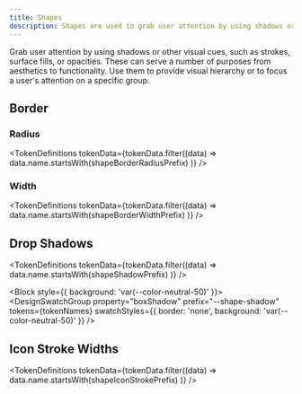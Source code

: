 ```yaml
---
title: Shapes
description: Shapes are used to grab user attention by using shadows or other visual cues, such as strokes, surface fills, or opacities.
---
```






Grab user attention by using shadows or other visual cues, such as strokes, surface fills, or opacities.
These can serve a number of purposes from aesthetics to functionality.
Use them to provide visual hierarchy or to focus a user's attention on a specific group.

## Border

### Radius


<TokenDefinitions
  tokenData={tokenData.filter((data) =>
    data.name.startsWith(shapeBorderRadiusPrefix)
  )}
/>

<Block>
  <DesignSwatchGroup
    property="borderRadius"
    prefix={shapeBorderRadiusPrefix}
    tokens={tokenNames}
  />
</Block>

### Width


<TokenDefinitions
  tokenData={tokenData.filter((data) =>
    data.name.startsWith(shapeBorderWidthPrefix)
  )}
/>

<Block>
  <DesignSwatchGroup
    property="borderWidth"
    prefix={shapeBorderWidthPrefix}
    tokens={tokenNames}
  />
</Block>

## Drop Shadows


<TokenDefinitions
  tokenData={tokenData.filter((data) =>
    data.name.startsWith(shapeShadowPrefix)
  )}
/>

<Block style={{ background: 'var(--color-neutral-50)' }}>
  <DesignSwatchGroup
    property="boxShadow"
    prefix="--shape-shadow"
    tokens={tokenNames}
    swatchStyles={{ border: 'none', background: 'var(--color-neutral-50)' }}
  />
</Block>

## Icon Stroke Widths


<TokenDefinitions
  tokenData={tokenData.filter((data) =>
    data.name.startsWith(shapeIconStrokePrefix)
  )}
/>

<Block>
  <DesignSwatchGroup
    property="strokeWidth"
    prefix={shapeIconStrokePrefix}
    tokens={tokenNames}
  >
  </DesignSwatchGroup>
</Block>
